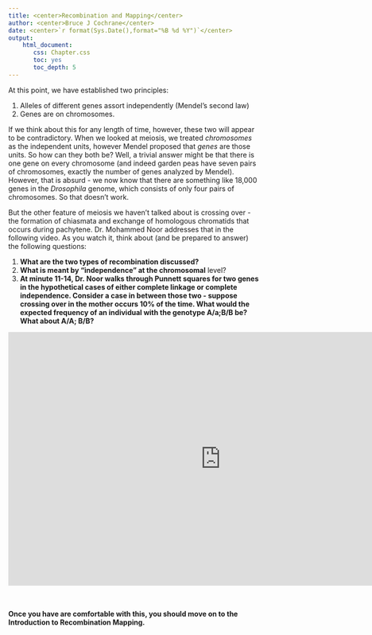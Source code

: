 ```yaml
---
title: <center>Recombination and Mapping</center>
author: <center>Bruce J Cochrane</center>
date: <center>`r format(Sys.Date(),format="%B %d %Y")`</center>
output: 
    html_document:
       css: Chapter.css
       toc: yes
       toc_depth: 5
---
```



At this point, we have established two principles:

1.  Alleles of different genes assort independently (Mendel's second law)
2.  Genes are on chromosomes.

If we think about this for any length of time, however, these two will appear to be contradictory.  When we looked at meiosis, we treated *chromosomes* as the independent units, however Mendel proposed that *genes* are those units.  So how can they both be?  Well, a trivial answer might be that there is one gene on every chromosome (and indeed garden peas have seven pairs of chromosomes, exactly the number of genes analyzed by Mendel).  However, that is absurd - we now know that there are something like 18,000 genes in the *Drosophila* genome, which consists of only four pairs of chromosomes.  So that doesn't work.



But the other feature of meiosis we haven't talked about is crossing over - the formation of chiasmata and exchange of homologous chromatids that occurs during pachytene.  Dr. Mohammed Noor addresses that in the following video.  As you watch it, think about (and be prepared to answer) the following questions:

1.  **What are the two types of recombination discussed?**
2.  **What is meant by "independence" at the chromosomal** level?    
3.  **At minute 11-14, Dr. Noor walks through  Punnett squares for two genes in the hypothetical cases of either complete linkage or complete independence.  Consider a case in between those two - suppose crossing over in the mother occurs 10% of the time.  What would the expected frequency of an individual with the genotype A/a;B/B be?  What about A/A; B/B?** 

<iframe width="854" height="510" src="https://www.youtube.com/embed/n-BqE6aMGw8" frameborder="0" allowfullscreen></iframe>

<br><br>**Once you have are comfortable with this, you should move on to the Introduction to Recombination Mapping.**
